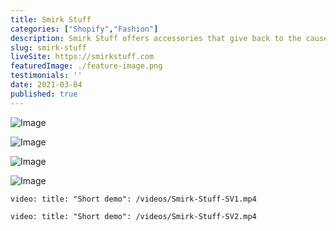 ```yaml
---
title: Smirk Stuff
categories: ["Shopify","Fashion"]
description: Smirk Stuff offers accessories that give back to the causes that people care about most. As this is a product that most people aren’t familiar with, it was important to keep product imagery high on the page to clarify the product offering. I also highlighted the charitable aspect of the business by keeping a product/charity highlight on the home page, and adding a charity summary on each product page to show what cause the product supports. Some fun design elements were used such as custom animated buttons, wavy section borders, and a fun shaped discount pop-up to keep everything on-brand and visually interesting.
slug: smirk-stuff
liveSite: https://smirkstuff.com
featuredImage: ./feature-image.png
testimonials: ''
date: 2021-03-04
published: true
---
```


![Image](./feature-image.png)

![Image](./Smirk-Stuff-mockup-1.png)

![Image](./Smirk-Stuff-mockup-2.png)

![Image](./Smirk-Stuff-mockup-4.png)

`video: title: "Short demo": /videos/Smirk-Stuff-SV1.mp4`

`video: title: "Short demo": /videos/Smirk-Stuff-SV2.mp4`
